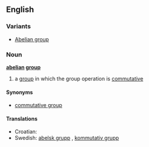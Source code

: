 {{wikipedia}}
==English==

===Variants===
{{rfc-header|Variants}}
*[[Abelian group]]

===Noun===
'''[[abelian]] [[group]]'''

# {{context|maths}} a [[group]] in which the group operation is [[commutative]]

====Synonyms====
* [[commutative group]]

====Translations====
*Croatian: {{t|hr|Abelova grupa|f}}
*Swedish: [[abelsk grupp]] {{c}}, [[kommutativ grupp]] {{c}}
